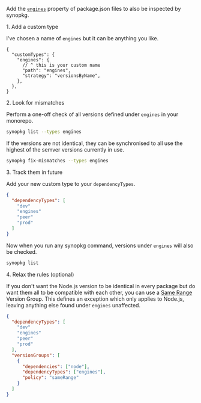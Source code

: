 

Add the [`engines`]({import.meta.env.HREF_ENGINES}) property of package.json files to also be inspected by synopkg.

<Hx level={props.level}>1. Add a custom type</Hx>

I've chosen a name of `engines` but it can be anything you like.

```jsonc title=".synopkgrc"
{
  "customTypes": {
    "engines": {
      // ^ this is your custom name
      "path": "engines",
      "strategy": "versionsByName",
    },
  },
}
```

<Hx level={props.level}>2. Look for mismatches</Hx>

Perform a one-off check of all versions defined under `engines` in your monorepo.

```bash
synopkg list --types engines
```

If the versions are not identical, they can be synchronised to all use the highest of the semver versions currently in use.

```bash
synopkg fix-mismatches --types engines
```

<Hx level={props.level}>3. Track them in future</Hx>

Add your new custom type to your `dependencyTypes`.

```json title=".synopkgrc"
{
  "dependencyTypes": [
    "dev"
    "engines"
    "peer"
    "prod"
  ]
}
```

Now when you run any synopkg command, versions under `engines` will also be checked.

```bash
synopkg list
```

<Hx level={props.level}>4. Relax the rules (optional)</Hx>

If you don't want the Node.js version to be identical in every package but do want them all to be compatible with each other, you can use a [Same Range](/synopkg/config/version-groups/same-range) Version Group. This defines an exception which only applies to Node.js, leaving anything else found under `engines` unaffected.

```json title=".synopkgrc"
{
  "dependencyTypes": [
    "dev"
    "engines"
    "peer"
    "prod"
  ],
  "versionGroups": [
    {
      "dependencies": ["node"],
      "dependencyTypes": ["engines"],
      "policy": "sameRange"
    }
  ]
}
```
